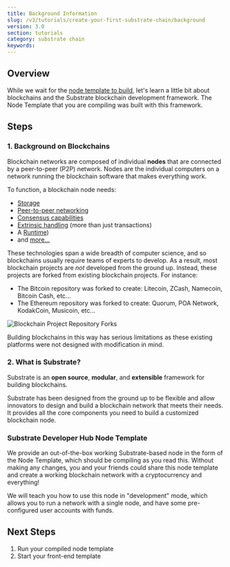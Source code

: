 ```yaml
---
title: Background Information
slug: /v3/tutorials/create-your-first-substrate-chain/background
version: 3.0 
section: tutorials
category: substrate chain
keywords:
---
```


## Overview

While we wait for the [node template to build](../setup/#compiling-substrate), let's learn a little
bit about blockchains and the Substrate blockchain development framework. The Node Template
that you are compiling was built with this framework.

## Steps
### 1. Background on Blockchains

Blockchain networks are composed of individual **nodes** that are connected by a peer-to-peer (P2P)
network. Nodes are the individual computers on a network running the blockchain software that makes
everything work.

To function, a blockchain node needs:

- [Storage](/v3/docs/advanced/storage)
- [Peer-to-peer networking](https://libp2p.io)
- [Consensus capabilities](/v3/docs/advanced/consensus)
- [Extrinsic handling](/v3/docs/concepts/extrinsics) (more than just transactions)
- A [Runtime](/v3/docs/concepts/runtime))
- and [more...](/v3/docs/getting-started/overview)

These technologies span a wide breadth of computer science, and so blockchains usually require teams
of experts to develop. As a result, most blockchain projects are _not_ developed from the ground up.
Instead, these projects are forked from existing blockchain projects. For instance:

- The Bitcoin repository was forked to create: Litecoin, ZCash, Namecoin, Bitcoin Cash, etc...
- The Ethereum repository was forked to create: Quorum, POA Network, KodakCoin, Musicoin, etc...

![Blockchain Project Repository Forks](../../../../src/images/tutorials/01-create-your-first-chain/forks.png)

Building blockchains in this way has serious limitations as these existing platforms were not
designed with modification in mind.

### 2. What is Substrate?

Substrate is an **open source**, **modular**, and **extensible** framework for building blockchains.

Substrate has been designed from the ground up to be flexible and allow innovators to design and
build a blockchain network that meets their needs. It provides all the core components you need to
build a customized blockchain node.

### Substrate Developer Hub Node Template

We provide an out-of-the-box working Substrate-based node in the form of the Node Template, which
should be compiling as you read this. Without making any changes, you and your friends could share
this node template and create a working blockchain network with a cryptocurrency and everything!

We will teach you how to use this node in "development" mode, which allows you to run a network with
a single node, and have some pre-configured user accounts with funds.

## Next Steps 

1. Run your compiled node template  
2. Start your front-end template
